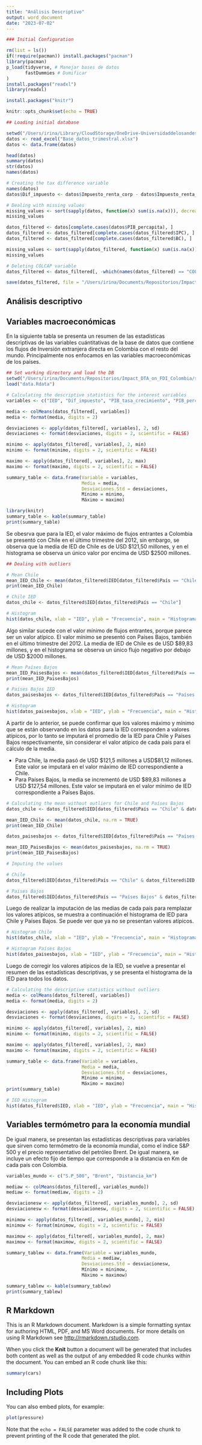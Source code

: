 ```yaml
---
title: "Análisis Descriptivo"
output: word_document
date: "2023-07-02"
---
```


```r
### Initial Configuration

rm(list = ls())
if(!require(pacman)) install.packages("pacman")
library(pacman)
p_load(tidyverse, # Manejar bases de datos
       fastDummies # Dumificar
)
install.packages("readxl")
library(readxl)

install.packages("knitr")

knitr::opts_chunk$set(echo = TRUE)
```

```r
## Loading initial database

setwd("/Users/irina/Library/CloudStorage/OneDrive-Universidaddelosandes/Documentos compartidos/Bases_de_datos/Backup/")
datos <- read_excel("Base_datos_trimestral.xlsx")
datos <- data.frame(datos)
```

```r
head(datos)
summary(datos)
str(datos)
names(datos)

# Creating the tax difference variable
names(datos)
datos$Dif_impuesto <- datos$Impuesto_renta_corp - datos$Impuesto_renta_COL

# Dealing with missing values
missing_values <- sort(sapply(datos, function(x) sum(is.na(x))), decreasing = TRUE)
missing_values

datos_filtered <- datos[complete.cases(datos$PIB_percapita), ]
datos_filtered <- datos_filtered[complete.cases(datos_filtered$IPC), ]
datos_filtered <- datos_filtered[complete.cases(datos_filtered$BC), ]

missing_values <- sort(sapply(datos_filtered, function(x) sum(is.na(x))), decreasing = TRUE)
missing_values

# Deleting COLCAP variable
datos_filtered <- datos_filtered[, -which(names(datos_filtered) == "COLCAP")]

save(datos_filtered, file = "/Users/irina/Documents/Repositorios/Impact_DTA_on_FDI_Colombia/stores/data.Rdata")

```

## Análisis descriptivo

## Variables macroeconómicas

En la siguiente tabla se presenta un resumen de las estadísticas descriptivas de las variables cuántitativas de la base de datos que contiene los flujos de Inversión extranjera directa en Colombia con el resto del mundo. Principalmente nos enfocamos en las variables macroeconómicas de los países.

```r

## Set working directory and load the DB
setwd("/Users/irina/Documents/Repositorios/Impact_DTA_on_FDI_Colombia/stores")
load("data.Rdata")

# Calculating the descriptive statistics for the interest variables
variables <- c("IED", "Dif_impuesto", "PIB_tasa_crecimiento", "PIB_percapita", "IPC", "BC")

media <- colMeans(datos_filtered[, variables])
media <- format(media, digits = 2)

desviaciones <- apply(datos_filtered[, variables], 2, sd)
desviaciones <- format(desviaciones, digits = 2, scientific = FALSE)

minimo <- apply(datos_filtered[, variables], 2, min)
minimo <- format(minimo, digits = 2, scientific = FALSE)

maximo <- apply(datos_filtered[, variables], 2, max)
maximo <- format(maximo, digits = 2, scientific = FALSE)

summary_table <- data.frame(Variable = variables, 
                            Media = media, 
                            Desviaciones.Std = desviaciones,
                            Mínimo = minimo,
                            Máximo = maximo)

library(knitr)
summary_table <- kable(summary_table)
print(summary_table)

```
Se obesrva que para la IED, el valor máximo de flujos entrantes a Colombia se presentó con Chile en el último trimestre del 2012, sin embargo, se observa que la media de IED de Chile es de USD $121,50 millones, y en el histograma se observa un único valor por encima de USD $2500 millones.

```r
## Dealing with outliers

# Mean Chile
mean_IED_Chile <- mean(datos_filtered$IED[datos_filtered$País == "Chile"])
print(mean_IED_Chile)

# Chile IED
datos_chile <- datos_filtered$IED[datos_filtered$País == "Chile"]

# Histogram
hist(datos_chile, xlab = "IED", ylab = "Frecuencia", main = "Histograma de IED proveniente de Chile", breaks = 30)


```
Algo similar sucede con el valor mínimo de flujos entrantes, porque parece ser un valor atípico. El valor mínimo se presentó con Países Bajos, también en el último trimestre del 2012. La media de IED de Chile es de USD $89,83 millones, y en el histograma se observa un único flujo negativo por debajo de USD $2000 millones.

```r
# Mean Países Bajos
mean_IED_PaisesBajos <- mean(datos_filtered$IED[datos_filtered$País == "Países Bajos"])
print(mean_IED_PaisesBajos)

# Países Bajos IED
datos_paisesbajos <- datos_filtered$IED[datos_filtered$País == "Países Bajos"]

# Histogram
hist(datos_paisesbajos, xlab = "IED", ylab = "Frecuencia", main = "Histograma de IED proveniente de Países Bajos", breaks = 30)

```
A partir de lo anterior, se puede confirmar que los valores máximo y mínimo que se están observando en los datos para la IED corresponden a valores atípicos, por lo tanto se imputará el promedio de la IED para Chile y Países Bajos respectivamente, sin considerar el valor atípico de cada país para el cálculo de la media.

- Para Chile, la media pasó de USD $121,5 millones a USD$81,12 millones. Este valor se imputará en el valor máximo de IED correspondiente a Chile.
- Para Países Bajos, la media se incrementó de USD $89,83 millones a USD $127,54 millones. Este valor se imputará en el valor mínimo de IED correspondiente a Países Bajos.

```r
# Calculating the mean without outliers for Chile and Países Bajos
datos_chile <- datos_filtered$IED[datos_filtered$País == "Chile" & datos_filtered$IED != max(datos_filtered$IED[datos_filtered$País == "Chile"], na.rm = TRUE)]

mean_IED_Chile <- mean(datos_chile, na.rm = TRUE)
print(mean_IED_Chile)

datos_paisesbajos <- datos_filtered$IED[datos_filtered$País == "Países Bajos" & datos_filtered$IED != min(datos_filtered$IED[datos_filtered$País == "Países Bajos"], na.rm = TRUE)]

mean_IED_PaisesBajos <- mean(datos_paisesbajos, na.rm = TRUE)
print(mean_IED_PaisesBajos)

# Imputing the values

# Chile
datos_filtered$IED[datos_filtered$País == "Chile" & datos_filtered$IED == max(datos_filtered$IED[datos_filtered$País == "Chile"], na.rm = TRUE)] <- mean_IED_Chile

# Países Bajos
datos_filtered$IED[datos_filtered$País == "Países Bajos" & datos_filtered$IED == min(datos_filtered$IED[datos_filtered$País == "Países Bajos"], na.rm = TRUE)] <- mean_IED_PaisesBajos

```

Luego de realizar la imputación de las medias de cada país para remplazar los valores atípicos, se muestra a continuación el histograma de IED para Chile y Países Bajos. Se puede ver que ya no se presentan valores atípicos.

```r

# Histogram Chile
hist(datos_chile, xlab = "IED", ylab = "Frecuencia", main = "Histograma de IED proveniente de Chile", breaks = 30)

# Histogram Países Bajos
hist(datos_paisesbajos, xlab = "IED", ylab = "Frecuencia", main = "Histograma de IED proveniente de Países Bajos", breaks = 30)
```

Luego de corregir los valores atípicos de la IED, se vuelve a presentar el resumen de las estadísticas descriptivas, y se presenta el histograma de la IED para todos los datos.

```r

# Calculating the descriptive statistics without outliers
media <- colMeans(datos_filtered[, variables])
media <- format(media, digits = 2)

desviaciones <- apply(datos_filtered[, variables], 2, sd)
desviaciones <- format(desviaciones, digits = 2, scientific = FALSE)

minimo <- apply(datos_filtered[, variables], 2, min)
minimo <- format(minimo, digits = 2, scientific = FALSE)

maximo <- apply(datos_filtered[, variables], 2, max)
maximo <- format(maximo, digits = 2, scientific = FALSE)

summary_table <- data.frame(Variable = variables, 
                            Media = media, 
                            Desviaciones.Std = desviaciones,
                            Mínimo = minimo,
                            Máximo = maximo)
print(summary_table)

# IED Histogram
hist(datos_filtered$IED, xlab = "IED", ylab = "Frecuencia", main = "Histograma de IED proveniente del resto del mundo", breaks = 50)

```

## Variables termómetro para la economía mundial

De igual manera, se presentan las estadísticas descriptivas para variables que sirven como termómetro de la economía mundial, como el índice S&P 500 y el precio representativo del petróleo Brent. De igual manera, se incluye un efecto fijo de tiempo que corresponde a la distancia en Km de cada país con Colombia.

```r
variables_mundo <- c("S.P_500", "Brent", "Distancia_km")

mediaw <- colMeans(datos_filtered[, variables_mundo])
mediaw <- format(mediaw, digits = 2)

desviacionesw <- apply(datos_filtered[, variables_mundo], 2, sd)
desviacionesw <- format(desviacionesw, digits = 2, scientific = FALSE)

minimow <- apply(datos_filtered[, variables_mundo], 2, min)
minimow <- format(minimow, digits = 2, scientific = FALSE)

maximow <- apply(datos_filtered[, variables_mundo], 2, max)
maximow <- format(maximow, digits = 2, scientific = FALSE)

summary_tablew <- data.frame(Variable = variables_mundo, 
                            Media = mediaw, 
                            Desviaciones.Std = desviacionesw,
                            Mínimo = minimow,
                            Máximo = maximow)

summary_tablew <- kable(summary_tablew)
print(summary_tablew)

```

## R Markdown

This is an R Markdown document. Markdown is a simple formatting syntax for authoring HTML, PDF, and MS Word documents. For more details on using R Markdown see <http://rmarkdown.rstudio.com>.

When you click the **Knit** button a document will be generated that includes both content as well as the output of any embedded R code chunks within the document. You can embed an R code chunk like this:

```r
summary(cars)
```

## Including Plots

You can also embed plots, for example:

```r
plot(pressure)
```

Note that the `echo = FALSE` parameter was added to the code chunk to prevent printing of the R code that generated the plot.
